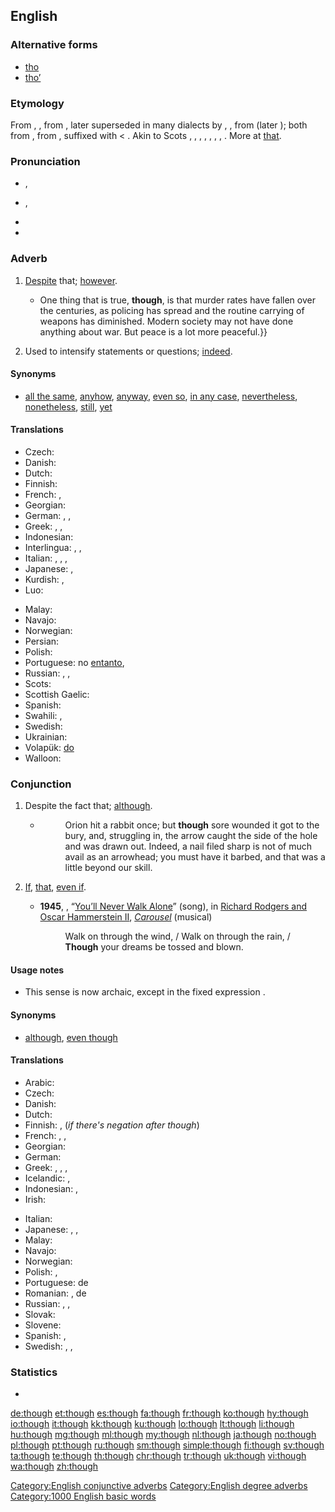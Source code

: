 ==English==

===Alternative forms===
* [[tho]]
* [[tho’]]

===Etymology===
From {{etyl|enm|en}} {{term|thaugh|lang=enm}}, {{term|thagh||lang=enm}}, from {{etyl|ang|en}} {{m|ang|þēah|| though, although, even if, that, however, nevertheless, yet, still; whether}}, later superseded in many dialects by {{etyl|enm|en}} {{term|though|lang=enm}}, {{term|thogh|lang=enm}}, from {{etyl|non|en}} {{m|non|*þóh}} (later {{term|þó|lang=non}}); both from {{etyl|gem-pro|en}} {{m|gem-pro|*þauh||though}}, from {{etyl|ine-pro|en}} {{m|ine-pro|*to-}}, suffixed with {{etyl|gem-pro|en}} {{m|gem-pro|*-hw}} &lt; {{etyl|ine-pro|en}} {{m|ine-pro|*-kʷe||and}}. Akin to Scots {{term|thoch||though|lang=sco}}, {{etyl|stq|-}} {{term|dach||though|lang=stq}}, {{etyl|fy|-}} {{term|dôch|lang=fy}}, {{term|dochs||though|lang=fy}}, {{etyl|nl|-}} {{term|doch||though|lang=nl}}, {{etyl|de|-}} {{term|doch||though|lang=de}}, {{etyl|sv|-}} {{term|dock||however, still|lang=sv}}, {{etyl|is|-}} {{term|þó||though|lang=is}}. More at [[that]].

===Pronunciation===
* {{a|UK}} {{enPR|''th''ō}}, {{IPA|/ðəʊ/|lang=en}}
* {{a|US}} {{enPR|''th''ō}},{{IPA|/ðoʊ/|lang=en}}
* {{audio|en-us-though.ogg|Audio (US)|lang=en}}
* {{rhymes|əʊ|lang=en}}

===Adverb===
{{en-adv|-}}

#{{lb|en|conjunctive}} [[despite|Despite]] that; [[however]].
#:{{ux|en|I will do it, '''though'''.}}
#*{{quote-magazine|date=2013-07-20|volume=408|issue=8845|magazine={{w|The Economist}}
|title=[http://www.economist.com/news/science-and-technology/http://www.economist.com/news/science-and-technology/21581980-latest-research-suggests-humans-are-not-warriors-their-genes-after-all-old Old soldiers?]
|passage=Whether modern, industrial man is less or more warlike than his hunter-gatherer ancestors is impossible to determine.{{...}}One thing that is true, '''though''', is that murder rates have fallen over the centuries, as policing has spread and the routine carrying of weapons has diminished. Modern society may not have done anything about war. But peace is a lot more peaceful.}}
#{{lb|en|degree}} Used to intensify statements or questions; [[indeed]].
#:{{ux|en|"Man, it's hot in here." — "Isn't it, '''though'''?"}}

====Synonyms====
* {{sense|despite that}} [[all the same]], [[anyhow]], [[anyway]], [[even so]], [[in any case]], [[nevertheless]], [[nonetheless]], [[still]], [[yet]]

====Translations====
{{trans-top|however}}
* Czech: {{t+|cs|nicméně}}
* Danish: {{t+|da|dog}}
* Dutch: {{t+|nl|echter}}
* Finnish: {{t+|fi|kuitenkin}}
* French: {{t+|fr|néanmoins}}, {{t+|fr|cependant}}
* Georgian: {{t|ka|მაინც}}
* German: {{t+|de|trotzdem}}, {{t+|de|doch}}, {{t+|de|allerdings}}
* Greek: {{t+|el|εν τούτοις}}, {{t|el|παρά ταύτα}}, {{t+|el|ωστόσο}}
* Indonesian: {{t|id|bagaimanapun juga}}
* Interlingua: {{t|ia|benque}}, {{t|ia|malgrado}}, {{t|ia|non obstante}}
* Italian: {{t+|it|comunque}}, {{t+|it|nonostante}}, {{t|it|in ogni caso}}, {{t|it|ad ogni modo}}
* Japanese: {{t+|ja|にもかかわらず|tr=nimokakawarazu}}, {{t|ja|それでも|tr=soredemo}}
* Kurdish: {{t+|ku|dîsa jî|sc=ku-Arab}}, {{t|ku|her wiha|sc=ku-Arab}}
* Luo: {{t|luo|kata kamano}}
{{trans-mid}}
* Malay: {{t|ms|walau bagaimana}}
* Navajo: {{t|nv|ndi}}
* Norwegian: {{t+|no|dog}}
* Persian: {{t+|fa|گرچه|tr=garče|sc=fa-Arab}}
* Polish: {{t+|pl|jednak}}
* Portuguese: no [[entanto]], {{t+|pt|não obstante}}
* Russian: {{t+|ru|те́м не ме́нее}}, {{t+|ru|однако}}, {{t+|ru|всё-таки}}
* Scots: {{t|sco|tho}}
* Scottish Gaelic: {{t|gd|ge-tà}}
* Spanish: {{t|es|no obstante}}
* Swahili: {{t|sw|ijapokuwa}}, {{t|sw|hata hivyo}}
* Swedish: {{t+|sv|dock}}
* Ukrainian: {{t|uk|тим не менш|tr=tym ne mensh|sc=Cyrl}}
* Volapük: [[do#Volapük|do]]
* Walloon: {{t+|wa|portant}}
{{trans-bottom}}

===Conjunction===
{{en-con}}

#Despite the fact that; [[although]].
#:{{ux|en|'''Though''' it’s risky, it’s worth taking the chance.}}
#*{{RQ:RJfrs AmtrPqr|II|071}}
#*:Orion hit a rabbit once; but '''though''' sore wounded it got to the bury, and, struggling in, the arrow caught the side of the hole and was drawn out. Indeed, a nail filed sharp is not of much avail as an arrowhead; you must have it barbed, and that was a little beyond our skill.
#{{lb|en|archaic}} [[if|If]], [[that]], [[even if]].
#:{{ux|en|We shall be not sorry '''though''' the man die tonight.}}
#* '''1945''', {{w|Oscar Hammerstein II}}, “[[w:You'll Never Walk Alone (song)|You’ll Never Walk Alone]]” (song), in [[w:Rodgers and Hammerstein|Richard Rodgers and Oscar Hammerstein II]], ''[[w:Carousel (musical)|Carousel]]'' (musical)
#*:Walk on through the wind, / Walk on through the rain, / '''Though''' your dreams be tossed and blown.

====Usage notes====
* {{sense|if}} This sense is now archaic, except in the fixed expression {{term|as though}}.

====Synonyms====
* {{sense|although}} [[although]], [[even though]]

====Translations====
{{trans-top|although}}
* Arabic: {{t|ar|رَغْم أَنّ}}
* Czech: {{t+|cs|ačkoli}}
* Danish: {{t+|da|dog}}
* Dutch: {{t+|nl|hoewel}}
* Finnish: {{t+|fi|vaikka}}, (''if there's negation after though'') {{t|fi|vaikkakaan}}
* French: {{t+|fr|malgré}}, {{t+|fr|bien que}}, {{t+|fr|cependant}}
* Georgian: {{t|ka|მიუხედავად იმისა, რომ}}
* German: {{t+|de|obwohl}}
* Greek: {{t|el|έστω και αν}}, {{t+|el|αν και}}, {{t+|el|μολονότι}}, {{t+|el|καίτοι}}
* Icelandic: {{t+|is|þó}}, {{t+|is|þótt}}
* Indonesian: {{t+|id|walau}}, {{t+|id|meski}}
* Irish: {{t|ga|cé go}}
{{trans-mid}}
* Italian: {{t|it|[[anche]] [[se]]}}
* Japanese: {{t|ja|だが|tr=daga}}, {{t|ja|だけれども|tr=dakeredomo}}, {{t|ja|だけど|tr=dakeredo}}{{qualifier|colloquial}}
* Malay: {{t|ms|walau}}
* Navajo: {{t|nv|ndi}}
* Norwegian: {{t+|no|selv om}}
* Polish: {{t+|pl|choć}}, {{t+|pl|chociaż}}
* Portuguese: {{t+|pt|apesar}} de
* Romanian: {{t|ro|desi}}, de {{t+|ro|parca}}
* Russian: {{t+|ru|хотя}}, {{t+|ru|хоть и}}, {{t|ru|несмотря на то, что}}
* Slovak: {{t|sk|hoci}}
* Slovene: {{t+|sl|čeprav}}
* Spanish: {{t+|es|sin embargo}}, {{t|es|a pesar de}}
* Swedish: {{t|sv|även om}}, {{t+|sv|fast}}, {{t+|sv|fastän}}
{{trans-bottom}}

===Statistics===
* {{rank|also|away|against|148|though|get|eyes|hand}}

[[Category:English conjunctive adverbs]]
[[Category:English degree adverbs]]

[[Category:1000 English basic words]]

[[de:though]]
[[et:though]]
[[es:though]]
[[fa:though]]
[[fr:though]]
[[ko:though]]
[[hy:though]]
[[io:though]]
[[it:though]]
[[kk:though]]
[[ku:though]]
[[lo:though]]
[[lt:though]]
[[li:though]]
[[hu:though]]
[[mg:though]]
[[ml:though]]
[[my:though]]
[[nl:though]]
[[ja:though]]
[[no:though]]
[[pl:though]]
[[pt:though]]
[[ru:though]]
[[sm:though]]
[[simple:though]]
[[fi:though]]
[[sv:though]]
[[ta:though]]
[[te:though]]
[[th:though]]
[[chr:though]]
[[tr:though]]
[[uk:though]]
[[vi:though]]
[[wa:though]]
[[zh:though]]